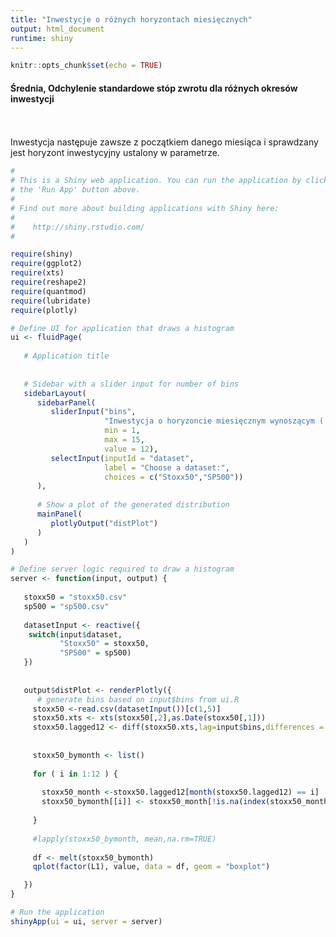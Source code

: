 ```yaml
---
title: "Inwestycje o różnych horyzontach miesięcznych"
output: html_document
runtime: shiny
---
```


```r
knitr::opts_chunk$set(echo = TRUE)
```

#### Średnia, Odchylenie standardowe stóp zwrotu dla różnych okresów inwestycji
<br><br>
Inwestycja następuje zawsze z początkiem danego miesiąca i sprawdzany jest horyzont inwestycyjny ustalony w parametrze.
<br>


```r
#
# This is a Shiny web application. You can run the application by clicking
# the 'Run App' button above.
#
# Find out more about building applications with Shiny here:
#
#    http://shiny.rstudio.com/
#

require(shiny)
require(ggplot2)
require(xts)
require(reshape2)
require(quantmod)
require(lubridate)
require(plotly)

# Define UI for application that draws a histogram
ui <- fluidPage(
   
   # Application title
   
   
   # Sidebar with a slider input for number of bins 
   sidebarLayout(
      sidebarPanel(
         sliderInput("bins",
                     "Inwestycja o horyzoncie miesięcznym wynoszącym ( miesięcy ):",
                     min = 1,
                     max = 15,
                     value = 12),
         selectInput(inputId = "dataset",
                     label = "Choose a dataset:",
                     choices = c("Stoxx50","SP500"))
      ),
      
      # Show a plot of the generated distribution
      mainPanel(
         plotlyOutput("distPlot")
      )
   )
)

# Define server logic required to draw a histogram
server <- function(input, output) {
  
   stoxx50 = "stoxx50.csv"
   sp500 = "sp500.csv"
  
   datasetInput <- reactive({
    switch(input$dataset,
           "Stoxx50" = stoxx50,
           "SP500" = sp500)
   })
  
   
   output$distPlot <- renderPlotly({
      # generate bins based on input$bins from ui.R
     stoxx50 <-read.csv(datasetInput())[c(1,5)]
     stoxx50.xts <- xts(stoxx50[,2],as.Date(stoxx50[,1]))
     stoxx50.lagged12 <- diff(stoxx50.xts,lag=input$bins,differences = 1)/lag(stoxx50.xts,input$bins)
     
     
     stoxx50_bymonth <- list()
     
     for ( i in 1:12 ) {
       
       stoxx50_month <-stoxx50.lagged12[month(stoxx50.lagged12) == i]
       stoxx50_bymonth[[i]] <- stoxx50_month[!is.na(index(stoxx50_month))]
       
     }
     
     #lapply(stoxx50_bymonth, mean,na.rm=TRUE)
     
     df <- melt(stoxx50_bymonth)
     qplot(factor(L1), value, data = df, geom = "boxplot")

   })
}

# Run the application 
shinyApp(ui = ui, server = server)


```


